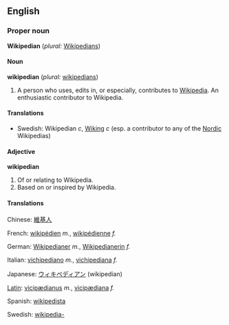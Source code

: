 ==English==

===Proper noun===
'''Wikipedian'''  (''plural:'' [[Wikipedians]])

====Noun====
'''wikipedian'''  (''plural:'' [[wikipedians]])
# A person who uses, edits in, or especially, contributes to [[Wikipedia]].  An enthusiastic contributor to Wikipedia.

====Translations====
*Swedish: Wikipedian ''c'', [[Wiking]] ''c'' (esp. a contributor to any of the [[Nordic]] Wikipedias)

====Adjective====
'''wikipedian'''
#Of or relating to Wikipedia.
#Based on or inspired by Wikipedia.

====Translations====
{{top}}
Chinese: [[維基人]]

French: [[wikipédien]] ''m.'', [[wikipédienne]] ''f.''

German: [[Wikipedianer]] ''m.'', [[Wikipedianerin]] ''f.''

Italian: [[vichipediano]] ''m.'', [[vichipediana]] ''f.''

{{mid}}
Japanese: [[ウィキペディアン]] (wikipedian)

[[Latin]]: [[vicipædianus]] ''m.'', [[vicipædiana]] ''f.''

Spanish: [[wikipedista]]

Swedish: [[wikipedia-]]
{{bottom}}